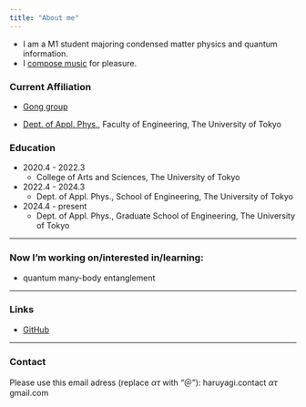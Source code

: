 ```yaml
---
title: "About me"
---
```


- I am a M1 student majoring condensed matter physics and quantum information. 
- I [compose music](Music.qmd) for pleasure.

### Current Affiliation

- [Gong group](https://sites.google.com/g.ecc.u-tokyo.ac.jp/gonggroup/)

- [Dept. of Appl. Phys.](https://www.ap.t.u-tokyo.ac.jp), Faculty of Engineering, The University of Tokyo

### Education

- 2020.4 - 2022.3
    - College of Arts and Sciences, The University of Tokyo
- 2022.4 - 2024.3
    - Dept. of Appl. Phys., School of Engineering, The University of Tokyo
- 2024.4 - present
    - Dept. of Appl. Phys., Graduate School of Engineering, The University of Tokyo

---

### Now I'm working on/interested in/learning:

- quantum many-body entanglement

---

### Links

- [GitHub](https://github.com/unintelligent-intellect)

---

### Contact

Please use this email adress (replace $\alpha \tau$ with "＠"): haruyagi.contact $\alpha \tau$ gmail.com